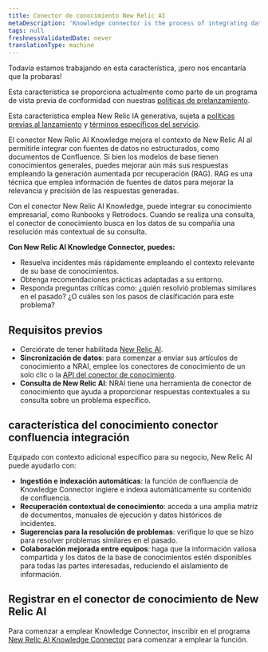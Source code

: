 ```yaml
---
title: Conector de conocimiento New Relic AI
metaDescription: 'Knowledge connector is the process of integrating data from various sources to create a unified view of information. This unified view can be used to improve decision-making, automate processes, and enhance customer experiences.'
tags: null
freshnessValidatedDate: never
translationType: machine
---
```


<Callout title="avance">
  Todavía estamos trabajando en esta característica, ¡pero nos encantaría que la probaras!

  Esta característica se proporciona actualmente como parte de un programa de vista previa de conformidad con nuestras [políticas de prelanzamiento](/docs/licenses/license-information/referenced-policies/new-relic-pre-release-policy).

  Esta característica emplea New Relic IA generativa, sujeta a [políticas previas al lanzamiento](/docs/licenses/license-information/referenced-policies/new-relic-pre-release-policy) y [términos específicos del servicio](https://newrelic.com/termsandconditions/service-specific).
</Callout>

El conector New Relic AI Knowledge mejora el contexto de New Relic AI al permitirle integrar con fuentes de datos no estructurados, como documentos de Confluence. Si bien los modelos de base tienen conocimientos generales, puedes mejorar aún más sus respuestas empleando la generación aumentada por recuperación (RAG). RAG es una técnica que emplea información de fuentes de datos para mejorar la relevancia y precisión de las respuestas generadas.

Con el conector New Relic AI Knowledge, puede integrar su conocimiento empresarial, como Runbooks y Retrodocs. Cuando se realiza una consulta, el conector de conocimiento busca en los datos de su compañía una resolución más contextual de su consulta.

**Con New Relic AI Knowledge Connector, puedes:**

* Resuelva incidentes más rápidamente empleando el contexto relevante de su base de conocimientos.
* Obtenga recomendaciones prácticas adaptadas a su entorno.
* Responda preguntas críticas como: ¿quién resolvió problemas similares en el pasado? ¿O cuáles son los pasos de clasificación para este problema?

## Requisitos previos

* Cerciórate de tener habilitada [New Relic AI](/docs/agentic-ai/new-relic-ai/#enable).
* **Sincronización de datos**: para comenzar a enviar sus artículos de conocimiento a NRAI, emplee los conectores de conocimiento de un solo clic o la [API del conector de conocimiento](/docs/apis/nerdgraph/examples/nerdgraph-rag).
* **Consulta de New Relic AI**: NRAI tiene una herramienta de conector de conocimiento que ayuda a proporcionar respuestas contextuales a su consulta sobre un problema específico.

## característica del conocimiento conector confluencia integración

Equipado con contexto adicional específico para su negocio, New Relic AI puede ayudarlo con:

* **Ingestión e indexación automáticas**: la función de confluencia de Knowledge Connector ingiere e indexa automáticamente su contenido de confluencia.
* **Recuperación contextual de conocimiento**: acceda a una amplia matriz de documentos, manuales de ejecución y datos históricos de incidentes.
* **Sugerencias para la resolución de problemas**: verifique lo que se hizo para resolver problemas similares en el pasado.
* **Colaboración mejorada entre equipos**: haga que la información valiosa compartida y los datos de la base de conocimientos estén disponibles para todas las partes interesadas, reduciendo el aislamiento de información.

## Registrar en el conector de conocimiento de New Relic AI

Para comenzar a emplear Knowledge Connector, inscribir en el programa [New Relic AI Knowledge Connector](https://docs.google.com/forms/d/e/1FAIpQLScLXUDRmg9_T0XlJy0ddiXog6J3SRI_kJY6G3LlvTdAyjyc9Q/viewform?usp=sharing) para comenzar a emplear la función.
